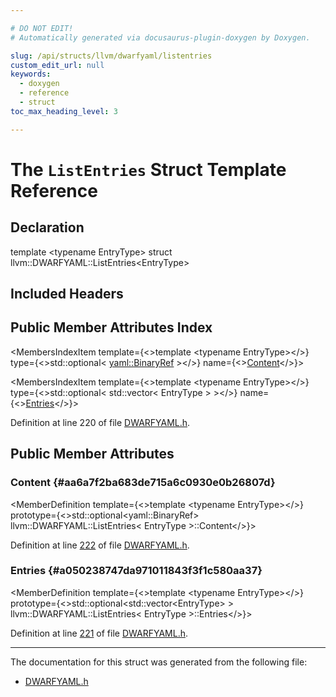 ```yaml
---

# DO NOT EDIT!
# Automatically generated via docusaurus-plugin-doxygen by Doxygen.

slug: /api/structs/llvm/dwarfyaml/listentries
custom_edit_url: null
keywords:
  - doxygen
  - reference
  - struct
toc_max_heading_level: 3

---
```





# The `ListEntries` Struct Template Reference

<DoxygenPage pluginConfig={pluginConfig}>



## Declaration

<CodeBlock>template &lt;typename EntryType&gt;
struct llvm::DWARFYAML::ListEntries&lt;EntryType&gt;</CodeBlock>

## Included Headers

<IncludesList>
<IncludesListItem
  filePath="llvm/ObjectYAML/DWARFYAML.h"
  permalink="/docs/api/files/include/include/llvm/include/llvm/objectyaml/dwarfyaml-h"
  isLocal="true" />
</IncludesList>

## Public Member Attributes Index

<MembersIndex>

<MembersIndexItem
  template={<>template &lt;typename EntryType&gt;</>}
  type={<>std::optional&lt; <a href="/docs/api/classes/llvm/yaml/binaryref">yaml::BinaryRef</a> &gt;</>}
  name={<><a href="#aa6a7f2ba683de715a6c0930e0b26807d">Content</a></>}>
</MembersIndexItem>

<MembersIndexItem
  template={<>template &lt;typename EntryType&gt;</>}
  type={<>std::optional&lt; std::vector&lt; EntryType &gt; &gt;</>}
  name={<><a href="#a050238747da971011843f3f1c580aa37">Entries</a></>}>
</MembersIndexItem>

</MembersIndex>


Definition at line 220 of file <a href="/docs/api/files/include/include/llvm/include/llvm/objectyaml/dwarfyaml-h">DWARFYAML.h</a>.

<SectionDefinition>

## Public Member Attributes

### Content {#aa6a7f2ba683de715a6c0930e0b26807d}

<MemberDefinition
  template={<>template &lt;typename EntryType&gt;</>}
  prototype={<>std::optional&lt;yaml::BinaryRef&gt; llvm::DWARFYAML::ListEntries&lt; EntryType &gt;::Content</>}>

Definition at line <a href="/docs/api/files/include/include/llvm/include/llvm/objectyaml/dwarfyaml-h/#l00222">222</a> of file <a href="/docs/api/files/include/include/llvm/include/llvm/objectyaml/dwarfyaml-h">DWARFYAML.h</a>.
</MemberDefinition>

### Entries {#a050238747da971011843f3f1c580aa37}

<MemberDefinition
  template={<>template &lt;typename EntryType&gt;</>}
  prototype={<>std::optional&lt;std::vector&lt;EntryType&gt; &gt; llvm::DWARFYAML::ListEntries&lt; EntryType &gt;::Entries</>}>

Definition at line <a href="/docs/api/files/include/include/llvm/include/llvm/objectyaml/dwarfyaml-h/#l00221">221</a> of file <a href="/docs/api/files/include/include/llvm/include/llvm/objectyaml/dwarfyaml-h">DWARFYAML.h</a>.
</MemberDefinition>

</SectionDefinition>

<hr/>

The documentation for this struct was generated from the following file:

<ul>
<li><a href="/docs/api/files/include/include/llvm/include/llvm/objectyaml/dwarfyaml-h">DWARFYAML.h</a></li>
</ul>

</DoxygenPage>

